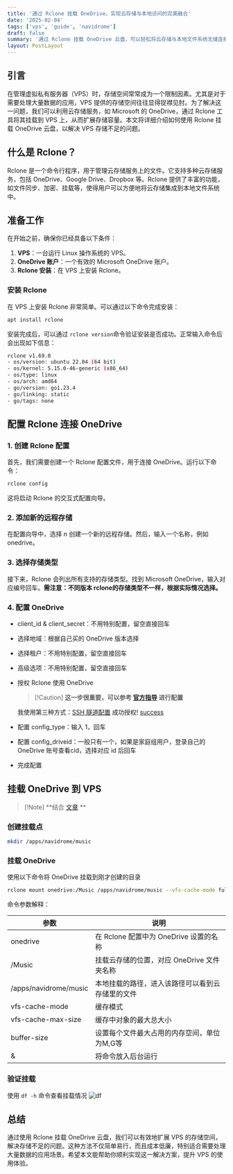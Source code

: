 ```yaml
---
title: '通过 Rclone 挂载 OneDrive，实现云存储与本地访问的完美融合'
date: '2025-02-04'
tags: ['vps', 'guide', 'navidrome']
draft: false
summary: '通过 Rclone 挂载 OneDrive 云盘，可以轻松将云存储与本地文件系统无缝连接，享受便捷的文件访问与管理体验。无论是大文件的快速传输，还是日常文件的同步与备份，Rclone 提供了一个高效、灵活的解决方案，让你像使用本地硬盘一样操作云端数据。'
layout: PostLayout
---
```


## 引言

在管理虚拟私有服务器（VPS）时，存储空间常常成为一个限制因素。尤其是对于需要处理大量数据的应用，VPS 提供的存储空间往往显得捉襟见肘。为了解决这一问题，我们可以利用云存储服务，如 Microsoft 的 OneDrive，通过 Rclone 工具将其挂载到 VPS 上，从而扩展存储容量。本文将详细介绍如何使用 Rclone 挂载 OneDrive 云盘，以解决 VPS 存储不足的问题。

## 什么是 Rclone？

Rclone 是一个命令行程序，用于管理云存储服务上的文件。它支持多种云存储服务，包括 OneDrive、Google Drive、Dropbox 等。Rclone 提供了丰富的功能，如文件同步、加密、挂载等，使得用户可以方便地将云存储集成到本地文件系统中。

## 准备工作

在开始之前，确保你已经具备以下条件：

1. **VPS**：一台运行 Linux 操作系统的 VPS。
2. **OneDrive 账户**：一个有效的 Microsoft OneDrive 账户。
3. **Rclone 安装**：在 VPS 上安装 Rclone。

### 安装 Rclone

在 VPS 上安装 Rclone 非常简单。可以通过以下命令完成安装：

```bash
apt install rclone
```

安装完成后，可以通过 `rclone version`命令验证安装是否成功。正常输入命令后会出现如下信息：

```bash
rclone v1.69.0
- os/version: ubuntu 22.04 (64 bit)
- os/kernel: 5.15.0-46-generic (x86_64)
- os/type: linux
- os/arch: amd64
- go/version: go1.23.4
- go/linking: static
- go/tags: none
```

## 配置 Rclone 连接 OneDrive

### 1. 创建 Rclone 配置

首先，我们需要创建一个 Rclone 配置文件，用于连接 OneDrive。运行以下命令：

```bash
rclone config
```

这将启动 Rclone 的交互式配置向导。

### 2. 添加新的远程存储

在配置向导中，选择 n 创建一个新的远程存储。然后，输入一个名称，例如 onedrive。

### 3. 选择存储类型

接下来，Rclone 会列出所有支持的存储类型。找到 Microsoft OneDrive，输入对应编号回车。**需注意：不同版本 rclone的存储类型不一样，根据实际情况选择。**

### 4. 配置 OneDrive

- client_id & client_secret：不用特别配置，留空直接回车

- 选择地域：根据自己买的 OneDrive 版本选择

- 选择租户：不用特别配置，留空直接回车

- 高级选项：不用特别配置，留空直接回车

- 授权 Rclone 使用 OneDrive

  > [!Caution] **这一步很重要，可以参考 [官方指导](https://rclone.org/remote_setup/) 进行配置**

  我使用第三种方式：[SSH 隧道配置](https://rclone.org/remote_setup/#configuring-using-ssh-tunnel) 成功授权! [success](http://image.jxzsite.com/i/2025/02/16/sbapyg.png)

- 配置 config_type：输入 1，回车
- 配置 config_driveid：一般只有一个，如果是家庭组用户，登录自己的 OneDrive 账号查看cid，选择对应 id 后回车
- 完成配置

## 挂载 OneDrive 到 VPS

> [!Note] **结合 [文章](https://blog.jxzsite.com/blog/guide/build-own-private-music-server) **

### 创建挂载点

```bash
mkdir /apps/navidrome/music
```

### 挂载 OneDrive

使用以下命令将 OneDrive 挂载到刚才创建的目录

```bash
rclone mount onedrive:/Music /apps/navidrome/music --vfs-cache-mode full --vfs-cache-max-size 10G --buffer-size 200M &
```

命令参数解释：

| 参数                  | 说明                                             |
| --------------------- | ------------------------------------------------ |
| onedrive              | 在 Rclone 配置中为 OneDrive 设置的名称           |
| /Music                | 挂载云存储的位置，对应 OneDrive 文件夹名称       |
| /apps/navidrome/music | 本地挂载的路径，进入该路径可以看到云存储里的文件 |
| vfs-cache-mode        | 缓存模式                                         |
| vfs-cache-max-size    | 缓存中对象的最大总大小                           |
| buffer-size           | 设置每个文件最大占用的内存空间，单位为M,G等      |
| &                     | 将命令放入后台运行                               |

### 验证挂载

使用 `df -h` 命令查看挂载情况
![df](http://image.jxzsite.com/i/2025/02/16/wcw0r1.png)

## 总结

通过使用 Rclone 挂载 OneDrive 云盘，我们可以有效地扩展 VPS 的存储空间，解决存储不足的问题。这种方法不仅简单易行，而且成本低廉，特别适合需要处理大量数据的应用场景。希望本文能帮助你顺利实现这一解决方案，提升 VPS 的使用体验。
